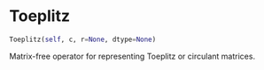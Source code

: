 # Toeplitz { #operators.Toeplitz }

```python
Toeplitz(self, c, r=None, dtype=None)
```

Matrix-free operator for representing Toeplitz or circulant matrices.